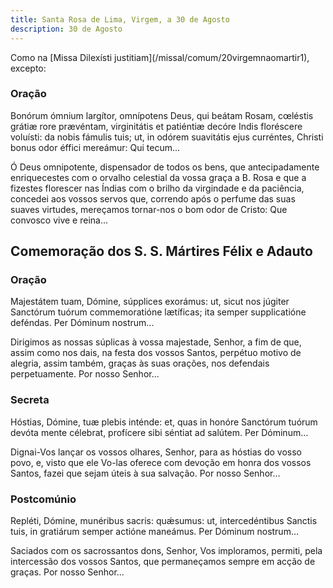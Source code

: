 ```yaml
---
title: Santa Rosa de Lima, Virgem, a 30 de Agosto
description: 30 de Agosto
---
```


<aside>
  Como na [Missa Dilexísti justitiam](/missal/comum/20virgemnaomartir1),
  excepto:
</aside>

### Oração

<div class="side-by-side not-content">

Bonórum ómnium largítor, omnípotens Deus, qui beátam Rosam, cœléstis grátiæ rore prævéntam, virginitátis et patiéntiæ decóre Indis floréscere voluísti: da nobis fámulis tuis; ut, in odórem suavitátis ejus curréntes, Christi bonus odor éffici mereámur: Qui tecum...

Ó Deus omnipotente, dispensador de todos os bens, que antecipadamente enriquecestes com o orvalho celestial da vossa graça a B. Rosa e que a fizestes florescer nas Índias com o brilho da virgindade e da paciência, concedei aos vossos servos que, correndo após o perfume das suas suaves virtudes, mereçamos tornar-nos o bom odor de Cristo: Que convosco vive e reina...

</div>

## Comemoração dos S. S. Mártires Félix e Adauto

### Oração

<div class="side-by-side not-content">

Majestátem tuam, Dómine, súpplices exorámus: ut, sicut nos júgiter Sanctórum tuórum commemoratióne lætíficas; ita semper supplicatióne deféndas. Per Dóminum nostrum...

Dirigimos as nossas súplicas à vossa majestade, Senhor, a fim de que, assim como nos dais, na festa dos vossos Santos, perpétuo motivo de alegria, assim também, graças às suas orações, nos defendais perpetuamente. Por nosso Senhor...

</div>

### Secreta

<div class="side-by-side not-content">

Hóstias, Dómine, tuæ plebis inténde: et, quas in honóre Sanctórum tuórum devóta mente célebrat, profícere sibi séntiat ad salútem. Per Dóminum...

Dignai-Vos lançar os vossos olhares, Senhor, para as hóstias do vosso povo, e, visto que ele Vo-las oferece com devoção em honra dos vossos Santos, fazei que sejam úteis à sua salvação. Por nosso Senhor...

</div>

### Postcomúnio

<div class="side-by-side not-content">

Repléti, Dómine, munéribus sacris: quǽsumus: ut, intercedéntibus Sanctis tuis, in gratiárum semper actióne maneámus. Per Dóminum nostrum...

Saciados com os sacrossantos dons, Senhor, Vos imploramos, permiti, pela intercessão dos vossos Santos, que permaneçamos sempre em acção de graças. Por nosso Senhor...

</div>
